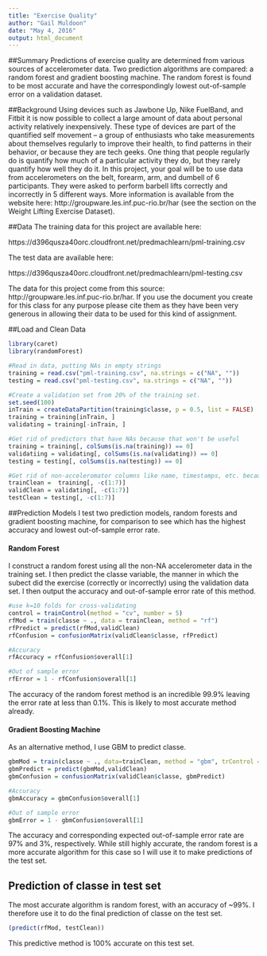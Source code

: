 ```yaml
---
title: "Exercise Quality"
author: "Gail Muldoon"
date: "May 4, 2016"
output: html_document
---
```

##Summary
Predictions of exercise quality are determined from various sources of accelerometer data. Two prediction algorithms are compared: a random forest and gradient boosting machine. The random forest is found to be most accurate and have the correspondingly lowest out-of-sample error on a validation dataset. 

##Background
Using devices such as Jawbone Up, Nike FuelBand, and Fitbit it is now possible to collect a large amount of data about personal activity relatively inexpensively. These type of devices are part of the quantified self movement – a group of enthusiasts who take measurements about themselves regularly to improve their health, to find patterns in their behavior, or because they are tech geeks. One thing that people regularly do is quantify how much of a particular activity they do, but they rarely quantify how well they do it. In this project, your goal will be to use data from accelerometers on the belt, forearm, arm, and dumbell of 6 participants. They were asked to perform barbell lifts correctly and incorrectly in 5 different ways. More information is available from the website here: http://groupware.les.inf.puc-rio.br/har (see the section on the Weight Lifting Exercise Dataset).

##Data 
The training data for this project are available here:

https://d396qusza40orc.cloudfront.net/predmachlearn/pml-training.csv

The test data are available here:

https://d396qusza40orc.cloudfront.net/predmachlearn/pml-testing.csv

The data for this project come from this source: http://groupware.les.inf.puc-rio.br/har. If you use the document you create for this class for any purpose please cite them as they have been very generous in allowing their data to be used for this kind of assignment.

##Load and Clean Data
```r
library(caret)
library(randomForest)

#Read in data, putting NAs in empty strings
training = read.csv("pml-training.csv", na.strings = c("NA", ""))
testing = read.csv("pml-testing.csv", na.strings = c("NA", ""))

#Create a validation set from 20% of the training set.
set.seed(100) 
inTrain = createDataPartition(training$classe, p = 0.5, list = FALSE)
training = training[inTrain, ]
validating = training[-inTrain, ]

#Get rid of predictors that have NAs because that won't be useful
training = training[, colSums(is.na(training)) == 0]
validatiing = validating[, colSums(is.na(validating)) == 0]
testing = testing[, colSums(is.na(testing)) == 0]

#Get rid of non-acceleromator columns like name, timestamps, etc. because they're not predictors
trainClean =  training[, -c(1:7)]
validClean = validating[, -c(1:7)]
testClean = testing[, -c(1:7)]
```

##Prediction Models
I test two prediction models, random forests and gradient boosting machine, for comparison to see which has the highest accuracy and lowest out-of-sample error rate.

#### Random Forest
I construct a random forest using all the non-NA accelerometer data in the training set. I then predict the classe variable, the manner in which the subect did the exercise (correctly or incorrectly) using the validation data set. I then output the accuracy and out-of-sample error rate of this method. 
```r
#use k=10 folds for cross-validating
control = trainControl(method = "cv", number = 5)
rfMod = train(classe ~ ., data = trainClean, method = "rf")
rfPredict = predict(rfMod,validClean)
rfConfusion = confusionMatrix(validClean$classe, rfPredict)

#Accuracy
rfAccuracy = rfConfusion$overall[1]

#Out of sample error
rfError = 1 - rfConfusion$overall[1]
```
The accuracy of the random forest method is an incredible 99.9% leaving the error rate at less than 0.1%. This is likely to most accurate method already.

#### Gradient Boosting Machine
As an alternative method, I use GBM to predict classe. 
```r
gbmMod = train(classe ~ ., data=trainClean, method = "gbm", trControl = control,verbose=FALSE)
gbmPredict = predict(gbmMod,validClean)
gbmConfusion = confusionMatrix(validClean$classe, gbmPredict)

#Accuracy
gbmAccuracy = gbmConfusion$overall[1]

#Out of sample error
gbmError = 1 - gbmConfusion$overall[1]
```
The accuracy and corresponding expected out-of-sample error rate are 97% and 3%, respectively. While still highly accurate, the random forest is a more accurate algorithm for this case so I will use it to make predictions of the test set.

##  Prediction of classe in test set
The most accurate algorithm is random forest, with an accuracy of ~99%. I therefore use it to do the final prediction of classe on the test set. 
```r
(predict(rfMod, testClean))
```
This predictive method is 100% accurate on this test set. 